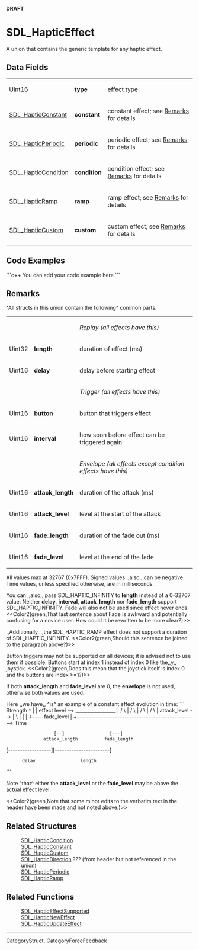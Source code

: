 <!-- pragma section-numbers off -->
<!-- pragma disable-camelcase -->
'''DRAFT'''

= SDL_HapticEffect =
A union that contains the generic template for any haptic effect.


== Data Fields ==
{|
|Uint16
|'''type'''
|effect type
|-
|[[SDL_HapticConstant]]
|'''constant'''
|constant effect; see [[#Remarks|Remarks]] for details
|-
|[[SDL_HapticPeriodic]]
|'''periodic'''
|periodic effect; see [[#Remarks|Remarks]] for details
|-
|[[SDL_HapticCondition]]
|'''condition'''
|condition effect; see [[#Remarks|Remarks]] for details
|-
|[[SDL_HapticRamp]]
|'''ramp'''
|ramp effect; see [[#Remarks|Remarks]] for details
|-
|[[SDL_HapticCustom]]
|'''custom'''
|custom effect; see [[#Remarks|Remarks]] for details
|}

== Code Examples ==
```c++
You can add your code example here
```

== Remarks ==
^All structs in this union contain the following^ common parts:

{|
|
|
|''Replay (all effects have this)''
|-
|Uint32
|'''length'''
|duration of effect (ms)
|-
|Uint16
|'''delay'''
|delay before starting effect
|-
|
|
|''Trigger (all effects have this)''
|-
|Uint16
|'''button'''
|button that triggers effect
|-
|Uint16
|'''interval'''
|how soon before effect can be triggered again
|-
|
|
|''Envelope (all effects except condition effects have this)''
|-
|Uint16
|'''attack_length'''
|duration of the attack (ms)
|-
|Uint16
|'''attack_level'''
|level at the start of the attack
|-
|Uint16
|'''fade_length'''
|duration of the fade out (ms)
|-
|Uint16
|'''fade_level'''
|level at the end of the fade
|}

All values max at 32767 (0x7FFF).  Signed values ,,also,, can be negative.  Time values, unless specified otherwise, are in milliseconds.

You can ,,also,, pass SDL_HAPTIC_INFINITY to '''length''' instead of a 0-32767 value.  Neither '''delay''', '''interval''', '''attack_length''' nor '''fade_length''' support SDL_HAPTIC_INFINITY.  Fade will also not be used since effect never ends.  <<Color2(green,That last sentence about Fade is awkward and potentially confusing for a novice user.  How could it be rewritten to be more clear?)>>

,,Additionally, ,,the SDL_HAPTIC_RAMP effect does not support a duration of SDL_HAPTIC_INFINITY.  <<Color2(green,Should this sentence be joined to the paragraph above?)>>

Button triggers may not be supported on all devices; it is advised not to use them if possible.  Buttons start at index 1 instead of index 0 like the,,y,, joystick.  <<Color2(green,Does this mean that the joystick itself is index 0 and the buttons are index >=1?)>>

If both '''attack_length''' and '''fade_level''' are 0, the '''envelope''' is not used, otherwise both values are used.

Here ,,we have,, ^is^ an example of a constant effect evolution in time:
```
Strength
^
|
|    effect level -->  _________________
|                     /                 \
|                    /                   \
|                   /                     \
|                  /                       \ 
| attack_level --> |                        \
|                  |                        |  <---  fade_level
|
+--------------------------------------------------> Time

                   [--]                 [---]
               attack_length          fade_length

[------------------][-----------------------]
       delay                 length
```

Note ^that^ either the '''attack_level''' or the '''fade_level''' may be above the actual effect level.

<<Color2(green,Note that some minor edits to the verbatim text in the header have been made and not noted above.)>>

== Related Structures ==
:[[SDL_HapticCondition]]
:[[SDL_HapticConstant]]
:[[SDL_HapticCustom]]
:[[SDL_HapticDirection]] ??? (from header but not referenced in the union)
:[[SDL_HapticPeriodic]]
:[[SDL_HapticRamp]]

== Related Functions ==
:[[SDL_HapticEffectSupported]]
:[[SDL_HapticNewEffect]]
:[[SDL_HapticUpdateEffect]]

----
[[CategoryStruct]], [[CategoryForceFeedback]]
